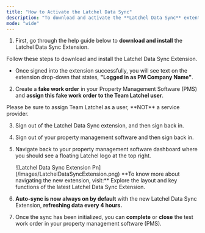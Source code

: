 ```yaml
---
title: "How to Activate the Latchel Data Sync"
description: "To download and activate the **Latchel Data Sync** extention, it's important to follow these steps in sequence:"
mode: "wide"
---
```


1. First, go through the help guide below to **download and install** the Latchel Data Sync Extension.

<Card title="How to Install the Latchel Data Sync Extension" icon="plug-circle-check" iconType="duotone" href="/s/topic/0TO5e000000h9wqGAA/How-to-Install-the-Latchel-Data-Sync-Extension">
  Follow these steps to download and install the Latchel Data Sync Extension.
</Card>

- Once signed into the extension successfully, you will see text on the extension drop-down that states, **"Logged in as PM Company Name"**.

2. Create a **fake work order** in your Property Management Software (PMS) and **assign this fake work order to the Team Latchel user**.

<Note>
  Please be sure to assign Team Latchel as a user, **NOT** a service provider.
</Note>

3. Sign out of the Latchel Data Sync extension, and then sign back in.
4. Sign out of your property management software and then sign back in.
5. Navigate back to your property management software dashboard where you should see a floating Latchel logo at the top right.

   <Frame>
     ![Latchel Data Sync Extension Pn](/images/LatchelDataSyncExtension.png)
   </Frame>
   **To know more about navigating the new extension, visit:**

   <Card title="Navigating the Latchel Data Sync Extension" icon="plug-circle-check" iconType="duotone" href="/s/topic/0TO5e000000h9wqGAA/Navigating-the-Latchel-Data-Sync-Extension-New-Version">
     Explore the layout and key functions of the latest Latchel Data Sync Extension.
   </Card>
6. **Auto-sync is now always on by default** with the new Latchel Data Sync Extension, **refreshing data every 4 hours.**
7. Once the sync has been initialized, you can **complete** or **close** the test work order in your property management software (PMS).